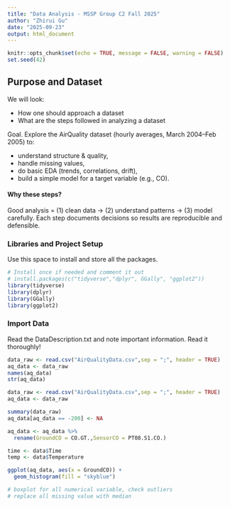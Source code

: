 ```yaml
---
title: "Data Analysis - MSSP Group C2 Fall 2025"
author: "Zhirui Gu"
date: "2025-09-23"
output: html_document
---
```


```r
knitr::opts_chunk$set(echo = TRUE, message = FALSE, warning = FALSE)
set.seed(42)
```

## Purpose and Dataset

We will look:

-   How one should approach a dataset
-   What are the steps followed in analyzing a dataset

Goal. Explore the AirQuality dataset (hourly averages, March 2004–Feb 2005) to:

-   understand structure & quality,
-   handle missing values,
-   do basic EDA (trends, correlations, drift),
-   build a simple model for a target variable (e.g., CO).

#### Why these steps?

Good analysis = (1) clean data → (2) understand patterns → (3) model carefully. Each step documents decisions so results are reproducible and defensible.

### Libraries and Project Setup

Use this space to install and store all the packages.

```r
# Install once if needed and comment it out
# install.packages(c("tidyverse","dplyr", GGally", "ggplot2"))
library(tidyverse)
library(dplyr)
library(GGally) 
library(ggplot2)
```

### Import Data

Read the DataDescription.txt and note important information. Read it thoroughly!

```r
data_raw <- read.csv("AirQualityData.csv",sep = ";", header = TRUE)
aq_data <- data_raw
names(aq_data)
str(aq_data)
```

```r
data_raw <- read.csv("AirQualityData.csv",sep = ";", header = TRUE)
aq_data <- data_raw

summary(data_raw)
aq_data[aq_data == -200] <- NA

aq_data <- aq_data %>% 
  rename(GroundCO = CO.GT.,SensorCO = PT08.S1.CO.)

```

```r
time <- data$Time
temp <- data$Temperature

ggplot(aq_data, aes(x = GroundCO)) +
  geom_histogram(fill = "skyblue")

# boxplot for all numerical variable, check outliers
# replace all missing value with median
```
